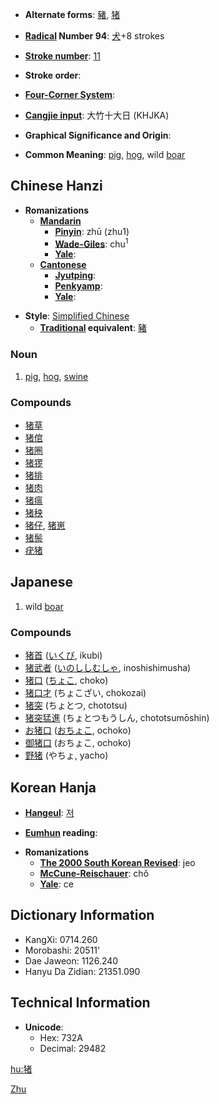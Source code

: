 * '''Alternate forms''': [[豬]], [[猪]]

* '''[[Wiktionary:Chinese radical index| Radical]] Number 94''': [[Wiktionary:Chinese radical index 犬|犬]]+8 strokes

* '''[[Wiktionary:Chinese total strokes index|Stroke number]]''': [[Wiktionary:Chinese total strokes index 11|11]]

* '''Stroke order''': 

* '''[[Wiktionary:Chinese four corner index|Four-Corner System]]''': 

* '''[[Wiktionary:Chinese Cangjie index|Cangjie input]]''': 大竹十大日 (KHJKA)

* '''Graphical Significance and Origin''': 

* '''Common Meaning''': [[pig]], [[hog]], wild [[boar]]

== Chinese Hanzi ==

* '''Romanizations'''
** '''[[Mandarin]]'''
*** '''[[Pinyin]]''': zhū (zhu1)
*** '''[[Wade-Giles]]''': chu<sup>1</sup>
*** '''[[Yale]]''': 
** '''[[Cantonese]]'''
*** '''[[Jyutping]]''':
*** '''[[Penkyamp]]''': 
*** '''[[Yale]]''': 

* '''Style''': [[Simplified Chinese]] 
** '''[[Traditional Chinese|Traditional]] equivalent''': [[豬]]

===Noun===

# [[pig]], [[hog]], [[swine]]

===Compounds===
*[[猪草]]
*[[猪倌]]
*[[猪圈]]
*[[猪猡]]
*[[猪排]]
*[[猪肉]]
*[[猪瘟]]
*[[猪秧]]
*[[猪仔]], [[猪崽]]
*[[猪鬃]]
*[[疣猪]]

== Japanese ==

{{kanji|[[ちょ]] ([[cho]])|[[いのしし]] ([[inoshishi]]), [[い]] ([[i]])}}
{{japnoun|いのしし|inoshishi}}
#wild [[boar]]

===Compounds===
*[[猪首]] ([[いくび]], ikubi)
*[[猪武者]] ([[いのししむしゃ]], inoshishimusha)
*[[猪口]] ([[ちょこ]], choko)
*[[猪口才]] (ちょこざい, chokozai)
*[[猪突]] (ちょとつ, chototsu)
*[[猪突猛進]] (ちょとつもうしん, chototsumōshin)
*[[お猪口]] ([[おちょこ]], ochoko)
*[[御猪口]] (おちょこ, ochoko)
*[[野猪]] (やちょ, yacho)

== Korean Hanja ==

* '''[[Hangeul]]''': [[저]]

* '''[[Eumhun]] reading''': 

* '''Romanizations'''
** '''[[The 2000 South Korean Revised Romanization|The 2000 South Korean Revised]]''': jeo
** '''[[McCune-Reischauer]]''': chŏ
** '''[[Yale]]''': ce

== Dictionary Information ==

* KangXi: 0714.260
* Morobashi: 20511'
* Dae Jaweon: 1126.240
* Hanyu Da Zidian: 21351.090

== Technical Information ==

* '''Unicode''':
** Hex: 732A
** Decimal: 29482
[[Category:Chinese nouns|Zhu]] 

[[hu:猪]]